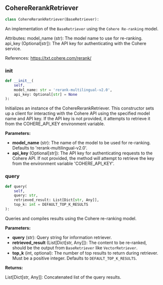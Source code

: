 <a id="camel.retrievers.cohere_rerank_retriever"></a>

<a id="camel.retrievers.cohere_rerank_retriever.CohereRerankRetriever"></a>

## CohereRerankRetriever

```python
class CohereRerankRetriever(BaseRetriever):
```

An implementation of the `BaseRetriever` using the `Cohere Re-ranking`
model.

Attributes:
model_name (str): The model name to use for re-ranking.
api_key (Optional[str]): The API key for authenticating with the
Cohere service.

References:
https://txt.cohere.com/rerank/

<a id="camel.retrievers.cohere_rerank_retriever.CohereRerankRetriever.__init__"></a>

### __init__

```python
def __init__(
    self,
    model_name: str = 'rerank-multilingual-v2.0',
    api_key: Optional[str] = None
):
```

Initializes an instance of the CohereRerankRetriever. This
constructor sets up a client for interacting with the Cohere API using
the specified model name and API key. If the API key is not provided,
it attempts to retrieve it from the COHERE_API_KEY environment
variable.

**Parameters:**

- **model_name** (str): The name of the model to be used for re-ranking. Defaults to 'rerank-multilingual-v2.0'.
- **api_key** (Optional[str]): The API key for authenticating requests to the Cohere API. If not provided, the method will attempt to retrieve the key from the environment variable 'COHERE_API_KEY'.

<a id="camel.retrievers.cohere_rerank_retriever.CohereRerankRetriever.query"></a>

### query

```python
def query(
    self,
    query: str,
    retrieved_result: List[Dict[str, Any]],
    top_k: int = DEFAULT_TOP_K_RESULTS
):
```

Queries and compiles results using the Cohere re-ranking model.

**Parameters:**

- **query** (str): Query string for information retriever.
- **retrieved_result** (List[Dict[str, Any]]): The content to be re-ranked, should be the output from `BaseRetriever` like `VectorRetriever`.
- **top_k** (int, optional): The number of top results to return during retriever. Must be a positive integer. Defaults to `DEFAULT_TOP_K_RESULTS`.

**Returns:**

  List[Dict[str, Any]]: Concatenated list of the query results.
